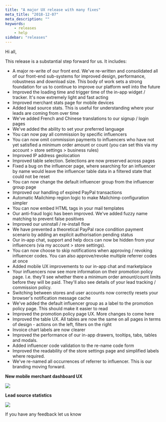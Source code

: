 ```yaml
---
title: "A major UX release with many fixes"
meta_title: "2018-12-07"
meta_description: ""
keywords:
    - releases
    - help
sidebar: "releases"
---
```


Hi all,

This release is a substantial step forward for us. It includes:

* A major re-write of our front end. We've re-written and consolidated all of our front-end sub-systems for improved design, performance, robustness and download size. This body of work sets a strong foundation for us to continue to improve our platform well into the future
* Improved the loading time and trigger time of the in-app widget / tracker. It's now extremely light and fast acting
* Improved merchant stats page for mobile devices
* Added lead source stats. This is useful for understanding where your leads are coming from over time
* We've added French and Chinese translations to our signup / login pages
* We've added the ability to set your preferred language
* You can now pay all commission by specific influencers
* You can now omit commission payments to influencers who have not yet satisfied a minimum order amount or count (you can set this via my account > store settings > business rules)
* Improved IP address geolocation
* Improved table selection. Selections are now preserved across pages
* Fixed a bug on the influencer page, where searching for an influencer by name would leave the influencer table data in a filtered state that could not be reset
* You can now change the default influencer group from the influencer group page
* Improved our handling of expired PayPal transactions
* Automatic Mailchimp region logic to make Mailchimp configuration simpler
* You can now embed HTML tags in your mail templates
* Our anti-fraud logic has been improved. We've added fuzzy name matching to prevent false positives
* Improved our uninstall / re-install flow
* We have prevented a theoretical PayPal race condition payment scenario by adding an explicit authorisation pending status
* Our in-app chat, support and help docs can now be hidden from your influencers (via my account > store settings).
* You can now choose to skip notifications when approving / revoking influencer codes. You can also approve/revoke multiple referrer codes at once
* Added mobile UX improvements to our in-app chat and marketplace
* Your influencers now see more information on their promotion policy page. I.e. they'll see whether there a minimum order amount/count limits before they will be paid. They'll also see details of your lead tracking / commission policy.
* Switching between stores and user accounts now correctly resets your browser's notification message cache
* We've added the default influencer group as a label to the promotion policy page. This should make it easier to read
* Improved the promotion policy page UX. More changes to come here
* Improved the table UX. All tables are now the same on all pages in terms of design - actions on the left, filters on the right
* Invoice chart labels are now clearer
* Improved the performance of our in-app drawers, tooltips, tabs, tables and modals.
* Added influencer code validation to the re-name code form
* Improved the readability of the store settings page and simplified labels where required.
* We've re-named all occurrences of referrer to influencer. This is our branding moving forward.

**New mobile merchant dashboard UX**

![](/../../images/releases/2018-12-09-20-51-25.png)

**Lead source statistics**

![](/../../images/releases/2018-12-09-20-54-37.png)

If you have any feedback let us know